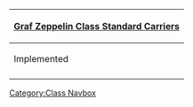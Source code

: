 {| class="mw-collapsible mw-collapsed wikitable" align=center
! [[:Category:Graf Zeppelin Class|Graf Zeppelin Class Standard Carriers]]
|-
! Implemented
|-
| align=center | {{ShipLink|Graf Zeppelin}}
|}<noinclude>[[Category:Class Navbox]]</noinclude>